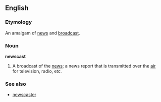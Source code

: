 ==English==
===Etymology===
An amalgam of [[news]] and [[broadcast]].

===Noun===
'''newscast'''
#A broadcast of the [[news]]; a news report that is transmitted over the [[air]] for television, radio, etc.

===See also===
*[[newscaster]]